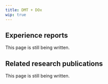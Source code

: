 ---
title: DMT + DOx
wip: true
---

## Experience reports

This page is still being written.

## Related research publications

This page is still being written.


